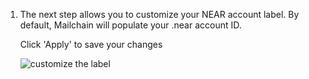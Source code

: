 1. The next step allows you to customize your NEAR account label. By default, Mailchain will populate your .near account ID.

    Click 'Apply' to save your changes

    <img
    	className="guides-image"
    	alt="customize the label"
    	src="/img/user/guides/getting-started/img-register-a-wallet/customize-label-near.png"
    />
